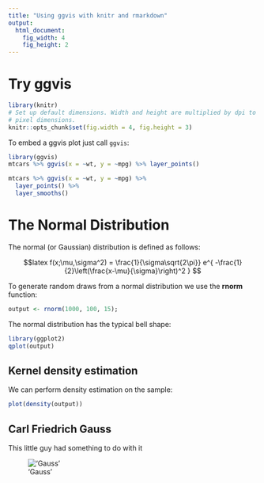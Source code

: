 ```yaml
---
title: "Using ggvis with knitr and rmarkdown"
output:
  html_document:
    fig_width: 4
    fig_height: 2
---
```


Try ggvis
=====================
```r
library(knitr)
# Set up default dimensions. Width and height are multiplied by dpi to get
# pixel dimensions.
knitr::opts_chunk$set(fig.width = 4, fig.height = 3)
```

To embed a ggvis plot just call `ggvis`:

```r
library(ggvis)
mtcars %>% ggvis(x = ~wt, y = ~mpg) %>% layer_points()
```


```r
mtcars %>% ggvis(x = ~wt, y = ~mpg) %>%
  layer_points() %>%
  layer_smooths()
```

The Normal Distribution
=======================

The normal (or Gaussian) distribution is defined as follows:

$$latex
f(x;\mu,\sigma^2) = \frac{1}{\sigma\sqrt{2\pi}} 
e^{ -\frac{1}{2}\left(\frac{x-\mu}{\sigma}\right)^2 }
$$

To generate random draws from a normal distribution we use the **rnorm** function:

```r
output <- rnorm(1000, 100, 15);
```

The normal distribution has the typical bell shape:

```r
library(ggplot2)
qplot(output)
```

## Kernel density estimation

We can perform density estimation on the sample:

```r
plot(density(output))
``` 

## Carl Friedrich Gauss

This little guy had something to do with it

!['Gauss'](https://goo.gl/eXN77h)


